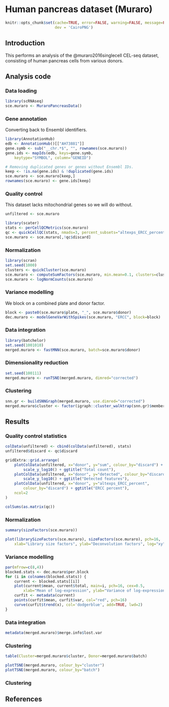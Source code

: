 # Human pancreas dataset (Muraro)

```r
knitr::opts_chunk$set(cache=TRUE, error=FALSE, warning=FALSE, message=FALSE,
                      dev = 'CairoPNG')
```

## Introduction

This performs an analysis of the @muraro2016singlecell CEL-seq dataset,
consisting of human pancreas cells from various donors.

## Analysis code

### Data loading

```r
library(scRNAseq)
sce.muraro <- MuraroPancreasData()
```

### Gene annotation

Converting back to Ensembl identifiers.

```r
library(AnnotationHub)
edb <- AnnotationHub()[["AH73881"]]
gene.symb <- sub("__chr.*$", "", rownames(sce.muraro))
gene.ids <- mapIds(edb, keys=gene.symb, 
    keytype="SYMBOL", column="GENEID")

# Removing duplicated genes or genes without Ensembl IDs.
keep <- !is.na(gene.ids) & !duplicated(gene.ids)
sce.muraro <- sce.muraro[keep,]
rownames(sce.muraro) <- gene.ids[keep]
```

### Quality control

This dataset lacks mitochondrial genes so we will do without.

```r
unfiltered <- sce.muraro
```

```r
library(scater)
stats <- perCellQCMetrics(sce.muraro)
qc <- quickCellQC(stats, nmads=3, percent_subsets="altexps_ERCC_percent")
sce.muraro <- sce.muraro[,!qc$discard]
```

### Normalization

```r
library(scran)
set.seed(1000)
clusters <- quickCluster(sce.muraro)
sce.muraro <- computeSumFactors(sce.muraro, min.mean=0.1, clusters=clusters)
sce.muraro <- logNormCounts(sce.muraro)
```

### Variance modelling

We block on a combined plate and donor factor.

```r
block <- paste0(sce.muraro$plate, "_", sce.muraro$donor)
dec.muraro <- modelGeneVarWithSpikes(sce.muraro, "ERCC", block=block)
```

### Data integration

```r
library(batchelor)
set.seed(1001010)
merged.muraro <- fastMNN(sce.muraro, batch=sce.muraro$donor)
```

### Dimensionality reduction

```r
set.seed(100111)
merged.muraro <- runTSNE(merged.muraro, dimred="corrected")
```

### Clustering

```r
snn.gr <- buildSNNGraph(merged.muraro, use.dimred="corrected")
merged.muraro$cluster <- factor(igraph::cluster_walktrap(snn.gr)$membership)
```

## Results

### Quality control statistics

```r
colData(unfiltered) <- cbind(colData(unfiltered), stats)
unfiltered$discard <- qc$discard

gridExtra::grid.arrange(
    plotColData(unfiltered, x="donor", y="sum", colour_by="discard") +
        scale_y_log10() + ggtitle("Total count"),
    plotColData(unfiltered, x="donor", y="detected", colour_by="discard") +
        scale_y_log10() + ggtitle("Detected features"),
    plotColData(unfiltered, x="donor", y="altexps_ERCC_percent",
        colour_by="discard") + ggtitle("ERCC percent"),
    ncol=2
)
```

```r
colSums(as.matrix(qc))
```

### Normalization

```r
summary(sizeFactors(sce.muraro))
```

```r
plot(librarySizeFactors(sce.muraro), sizeFactors(sce.muraro), pch=16,
    xlab="Library size factors", ylab="Deconvolution factors", log="xy")
```

### Variance modelling

```r
par(mfrow=c(8,4))
blocked.stats <- dec.muraro$per.block
for (i in colnames(blocked.stats)) {
    current <- blocked.stats[[i]]
    plot(current$mean, current$total, main=i, pch=16, cex=0.5,
        xlab="Mean of log-expression", ylab="Variance of log-expression")
    curfit <- metadata(current)
    points(curfit$mean, curfit$var, col="red", pch=16)
    curve(curfit$trend(x), col='dodgerblue', add=TRUE, lwd=2)
}
```

### Data integration

```r
metadata(merged.muraro)$merge.info$lost.var
```

### Clustering

```r
table(Cluster=merged.muraro$cluster, Donor=merged.muraro$batch)
```

```r
plotTSNE(merged.muraro, colour_by="cluster")
plotTSNE(merged.muraro, colour_by="batch")
```

### Clustering

## References {-}
